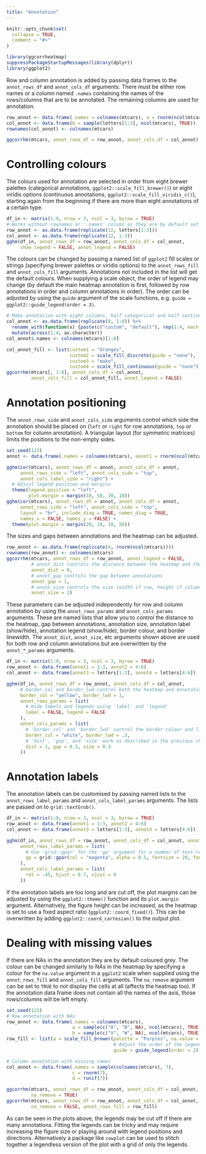 ```yaml
---
title: "Annotation"
---
```


```r
knitr::opts_chunk$set(
  collapse = TRUE,
  comment = "#>"
)
```

```r
library(ggcorrheatmap)
suppressPackageStartupMessages(library(dplyr))
library(ggplot2)
```

Row and column annotation is added by passing data frames to the `annot_rows_df` and `annot_cols_df` arguments. There must be either row names or a column named `.names` containing the names of the rows/columns that are to be annotated. The remaining columns are used for annotation.

```r
row_annot <- data.frame(.names = colnames(mtcars), a = rnorm(ncol(mtcars)))
col_annot <- data.frame(b = sample(letters[1:3], ncol(mtcars), TRUE))
rownames(col_annot) <- colnames(mtcars)

ggcorrhm(mtcars, annot_rows_df = row_annot, annot_cols_df = col_annot)
```

# Controlling colours

The colours used for annotation are selected in order from eight brewer palettes (categorical annotations, `ggplot2::scale_fill_brewer()`) or eight viridis options (continuous annotations, `ggplot2::scale_fill_viridis_c()`), starting again from the beginning if there are more than eight annotations of a certain type. 

```r
df_in <- matrix(1:9, nrow = 3, ncol = 3, byrow = TRUE)
# Works without rownames or '.names' column as they are by default set to the same numbers here
row_annot <- as.data.frame(replicate(12, letters[1:3]))
col_annot <- as.data.frame(replicate(12, 1:3))
gghm(df_in, annot_rows_df = row_annot, annot_cols_df = col_annot,
     show_legend = FALSE, annot_legend = FALSE)
```

The colours can be changed by passing a named list of `ggplot2` fill scales or strings (specifying brewer palettes or viridis options) to the `annot_rows_fill` and `annot_cols_fill` arguments. Annotations not included in the list will get the default colours. When supplying a scale object, the order of legend may change (by default the main heatmap annotation is first, followed by row annotations in order and column annotations in order). The order can be adjusted by using the `guide` argument of the scale functions, e.g. `guide = ggplot2::guide_legend(order = 3)`.

```r
# Make annotation with eight columns, half categorical and half continuous
col_annot <- as.data.frame(replicate(8, 1:8)) %>%
  rename_with(function(x) {paste(c("custom", "default"), rep(1:4, each = 2), sep = "")}) %>%
  mutate(across(1:4, as.character))
col_annot$.names <- colnames(mtcars)[1:8]

col_annot_fill <- list(custom1 = "Oranges",
                       custom2 = scale_fill_discrete(guide = "none"),
                       custom3 = "mako",
                       custom4 = scale_fill_continuous(guide = "none"))
ggcorrhm(mtcars[, 1:8], annot_cols_df = col_annot,
         annot_cols_fill = col_annot_fill, annot_legend = FALSE)
```

# Annotation positioning

The `annot_rows_side` and `annot_cols_side` arguments control which side the annotation should be placed on (`left` or `right` for row annotations, `top` or `bottom` for column annotation). A triangular layout (for symmetric matrices) limits the positions to the non-empty sides.

```r
set.seed(123)
annot <- data.frame(.names = colnames(mtcars), annot1 = rnorm(ncol(mtcars)))

gghm(cor(mtcars), annot_rows_df = annot, annot_cols_df = annot,
     annot_rows_side = "left", annot_cols_side = "top",
     annot_cols_label_side = "right") +
  # Adjust legend position and margins
  theme(legend.position = "left",
        plot.margin = margin(10, 50, 30, 10))
gghm(cor(mtcars), annot_rows_df = annot, annot_cols_df = annot,
     annot_rows_side = "left", annot_cols_side = "top",
     layout = "br", include_diag = TRUE, names_diag = TRUE,
     names_x = FALSE, names_y = FALSE) +
  theme(plot.margin = margin(20, 10, 10, 50))
```

The sizes and gaps between annotations and the heatmap can be adjusted.

```r
row_annot <- as.data.frame(replicate(4, rnorm(ncol(mtcars))))
rownames(row_annot) <- colnames(mtcars)
ggcorrhm(mtcars, annot_rows_df = row_annot, annot_legend = FALSE,
         # annot_dist controls the distance between the heatmap and the annotation
         annot_dist = 0,
         # annot_gap controls the gap between annotations
         annot_gap = 1,
         # annot_size controls the size (width if row, height if column) of the annotations
         annot_size = 2)
```

These parameters can be adjusted independently for row and column annotation by using the `annot_rows_params` and `annot_cols_params` arguments. These are named lists that allow you to control the distance to the heatmap, gap between annotations, annotation size, annotation label (show/hide), annotation legend (show/hide), border colour, and border linewidth. The `annot_dist`, `annot_size`, etc arguments shown above are used for both row and column annotations but are overwritten by the `annot_*_params` arguments.

```r
df_in <- matrix(1:9, nrow = 3, ncol = 3, byrow = TRUE)
row_annot <- data.frame(annot1 = 1:3, annot2 = 4:6)
col_annot <- data.frame(annot3 = letters[1:3], annot4 = letters[4:6])

gghm(df_in, annot_rows_df = row_annot, annot_cols_df = col_annot,
     # border_col and border_lwd control both the heatmap and annotations
     border_col = "yellow", border_lwd = 1,
     annot_rows_params = list(
       # Hide labels and legends using 'label' and 'legend'
       label = FALSE, legend = FALSE
     ),
     annot_cols_params = list(
       # 'border_col' and 'border_lwd' control the border colour and linewidth
       border_col = "white", border_lwd = .3,
       # 'dist', 'gap', and 'size' work as described in the previous chunk
       dist = 1, gap = 0.3, size = 0.3
     ))
```

# Annotation labels

The annotation labels can be customised by passing named lists to the `annot_rows_label_params` and `annot_cols_label_params` arguments. The lists are passed on to `grid::textGrob()`.

```r
df_in <- matrix(1:9, nrow = 3, ncol = 3, byrow = TRUE)
row_annot <- data.frame(annot1 = 1:3, annot2 = 4:6)
col_annot <- data.frame(annot3 = letters[1:3], annot4 = letters[4:6])

gghm(df_in, annot_rows_df = row_annot, annot_cols_df = col_annot, annot_legend = FALSE,
     annot_rows_label_params = list(
       # Use 'grid::gpar' for the 'gp' argument for a number of text-related parameters
       gp = grid::gpar(col = "magenta", alpha = 0.5, fontsize = 20, fontface = "bold")
     ),
     annot_cols_label_params = list(
       rot = -45, hjust = 0.7, vjust = 0
     ))
```

If the annotation labels are too long and are cut off, the plot margins can be adjusted by using the `ggplot2::theme()` function and its `plot.margin` argument. Alternatively, the figure height can be increased, as the heatmap is set to use a fixed aspect ratio (`ggplot2::coord_fixed()`). This can be overwritten by adding `ggplot2::coord_cartesian()` to the output plot.

# Dealing with missing values

If there are NAs in the annotation they are by default coloured grey. The colour can be changed similarly to NAs in the heatmap by specifying a colour for the `na.value` argument in a `ggplot2` scale when supplied using the `annot_rows_fill` and `annot_cols_fill` arguments. The `na_remove` argument can be set to `TRUE` to not display the cells at all (affects the heatmap too). If the annotation data frame does not contain all the names of the axis, those rows/columns will be left empty. 

```r
set.seed(123)
# Row annotation with NAs
row_annot <- data.frame(.names = colnames(mtcars),
                        a = sample(c("A", "B", NA), ncol(mtcars), TRUE),
                        b = sample(c("V", "W", NA), ncol(mtcars), TRUE))
row_fill <- list(a = scale_fill_brewer(palette = "Purples", na.value = "green",
                                       # Adjust the order of the legend
                                       guide = guide_legend(order = 2)))

# Column annotation with missing names
col_annot <- data.frame(.names = sample(colnames(mtcars), 7),
                        c = rnorm(7),
                        d = runif(7))

ggcorrhm(mtcars, annot_rows_df = row_annot, annot_cols_df = col_annot,
         na_remove = TRUE)
ggcorrhm(mtcars, annot_rows_df = row_annot, annot_cols_df = col_annot,
         na_remove = FALSE, annot_rows_fill = row_fill)
```

As can be seen in the plots above, the legends may be cut off if there are many annotations. Fitting the legends can be tricky and may require increasing the figure size or playing around with legend positions and directions. Alternatively a package like `cowplot` can be used to stitch together a legendless version of the plot with a grid of only the legends.
